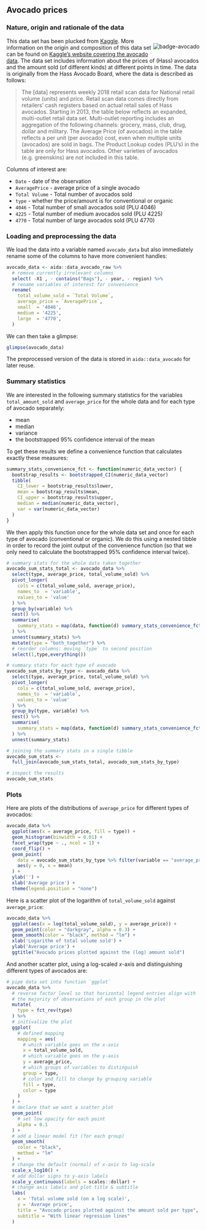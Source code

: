 
## Avocado prices {#app-93-data-sets-avocado}

### Nature, origin and rationale of the data

<div style = "float:right; width:24%;">
<img src="visuals/badge-avocado.png" alt="badge-avocado">
</div>

This data set has been plucked from [Kaggle](https://www.kaggle.com). More information on the origin and composition of this data set can be found on [Kaggle's website covering the avocado data](https://www.kaggle.com/neuromusic/avocado-prices). The data set includes information about the prices of (Hass) avocados and the amount sold (of different kinds) at different points in time. The data is originally from the Hass Avocado Board, where the data is described as follows:

> The [data] represents weekly 2018 retail scan data for National retail volume (units) and price. Retail scan data comes directly from retailers’ cash registers based on actual retail sales of Hass avocados. Starting in 2013, the table below reflects an expanded, multi-outlet retail data set. Multi-outlet reporting includes an aggregation of the following channels: grocery, mass, club, drug, dollar and military. The Average Price (of avocados) in the table reflects a per unit (per avocado) cost, even when multiple units (avocados) are sold in bags. The Product Lookup codes (PLU’s) in the table are only for Hass avocados. Other varieties of avocados (e.g. greenskins) are not included in this table.

Columns of interest are:

+ `Date` - date of the observation
+ `AveragePrice` - average price of a single avocado
+ `Total Volume` - Total number of avocados sold
+ `type` - whether the price/amount is for conventional or organic
+ `4046` - Total number of small avocados sold (PLU 4046) 
+ `4225` - Total number of medium avocados sold  (PLU 4225) 
+ `4770` - Total number of large avocados  sold (PLU 4770)


### Loading and preprocessing the data

We load the data into a variable named `avocado_data` but also immediately rename some of the columns to have more convenient handles:

```r
avocado_data <- aida::data_avocado_raw %>% 
  # remove currently irrelevant columns
  select( -X1 , - contains("Bags"), - year, - region) %>% 
  # rename variables of interest for convenience
  rename(
    total_volume_sold = `Total Volume`,
    average_price = `AveragePrice`,
    small  = '4046',
    medium = '4225',
    large  = '4770',
  )
```

We can then take a glimpse:

```r
glimpse(avocado_data)
```

The preprocessed version of the data is stored in `aida::data_avocado` for later reuse.

### Summary statistics

We are interested in the following summary statistics for the variables `total_amount_sold` and `average_price` for the whole data and for each type of avocado separately: 

- mean
- median
- variance
- the bootstrapped 95% confidence interval of the mean

To get these results we define a convenience function that calculates exactly these measures:

```r
summary_stats_convenience_fct <- function(numeric_data_vector) {
  bootstrap_results <- bootstrapped_CI(numeric_data_vector)
  tibble(
    CI_lower = bootstrap_results$lower,
    mean = bootstrap_results$mean,
    CI_upper = bootstrap_results$upper,
    median = median(numeric_data_vector),
    var = var(numeric_data_vector)
  )
}
```

We then apply this function once for the whole data set and once for each type of avocado (conventional or organic). We do this using a nested tibble in order to record the joint output of the convenience function (so that we only need to calculate the bootstrapped 95% confidence interval twice).


```r

# summary stats for the whole data taken together
avocado_sum_stats_total <- avocado_data %>% 
  select(type, average_price, total_volume_sold) %>% 
  pivot_longer(
    cols = c(total_volume_sold, average_price),
    names_to  = 'variable',
    values_to = 'value'
  ) %>% 
  group_by(variable) %>%
  nest() %>% 
  summarise(
    summary_stats = map(data, function(d) summary_stats_convenience_fct(d$value))
  ) %>% 
  unnest(summary_stats) %>% 
  mutate(type = "both_together") %>% 
  # reorder columns: moving `type` to second position
  select(1,type,everything())

# summary stats for each type of avocado
avocado_sum_stats_by_type <- avocado_data %>% 
  select(type, average_price, total_volume_sold) %>% 
  pivot_longer(
    cols = c(total_volume_sold, average_price),
    names_to  = 'variable',
    values_to = 'value'
  ) %>% 
  group_by(type, variable) %>%
  nest() %>% 
  summarise(
    summary_stats = map(data, function(d) summary_stats_convenience_fct(d$value))
  ) %>% 
  unnest(summary_stats)

# joining the summary stats in a single tibble
avocado_sum_stats <- 
  full_join(avocado_sum_stats_total, avocado_sum_stats_by_type)

# inspect the results  
avocado_sum_stats
```


### Plots

Here are plots of the distributions of `average_price` for different types of avocados:

<!-- HOMEWORK: produce a facet plot for type AND size of the avocado -->

```r
avocado_data %>% 
  ggplot(aes(x = average_price, fill = type)) +
  geom_histogram(binwidth = 0.01) +
  facet_wrap(type ~ ., ncol = 1) + 
  coord_flip() +
  geom_point(
    data = avocado_sum_stats_by_type %>% filter(variable == "average_price"),  
    aes(y = 0, x = mean)
  ) +
  ylab('') +
  xlab('Average price') +
  theme(legend.position = "none")
```

<!-- TODO: insert information about mean and 95% CI as linerange with y = 0 -->

Here is a scatter plot of the logarithm of `total_volume_sold` against `average_price`:

```r
avocado_data %>% 
  ggplot(aes(x = log(total_volume_sold), y = average_price)) +
  geom_point(color = "darkgray", alpha = 0.3) +
  geom_smooth(color = "black", method = "lm") +
  xlab('Logarithm of total volume sold') +
  ylab('Average price') +
  ggtitle("Avocado prices plotted against the (log) amount sold")
```

And another scatter plot, using a log-scaled $x$-axis and distinguishing different types of avocados are:

```r
# pipe data set into function `ggplot`
avocado_data %>% 
  # reverse factor level so that horizontal legend entries align with
  # the majority of observations of each group in the plot
  mutate(
    type = fct_rev(type)
  ) %>% 
  # initivalize the plot
  ggplot(
    # defined mapping
    mapping = aes(
      # which variable goes on the x-axis
      x = total_volume_sold, 
      # which variable goes on the y-axis
      y = average_price, 
      # which groups of variables to distinguish
      group = type, 
      # color and fill to change by grouping variable
      fill = type, 
      color = type
    )
  ) +
  # declare that we want a scatter plot
  geom_point(
    # set low opacity for each point
    alpha = 0.1
  ) +
  # add a linear model fit (for each group)
  geom_smooth(
    color = "black", 
    method = "lm"
  ) +
  # change the default (normal) of x-axis to log-scale
  scale_x_log10() +
  # add dollar signs to y-axis labels
  scale_y_continuous(labels = scales::dollar) +
  # change axis labels and plot title & subtitle
  labs(
    x = 'Total volume sold (on a log scale)',
    y = 'Average price',
    title = "Avocado prices plotted against the amount sold per type",
    subtitle = "With linear regression lines"
  )
```

